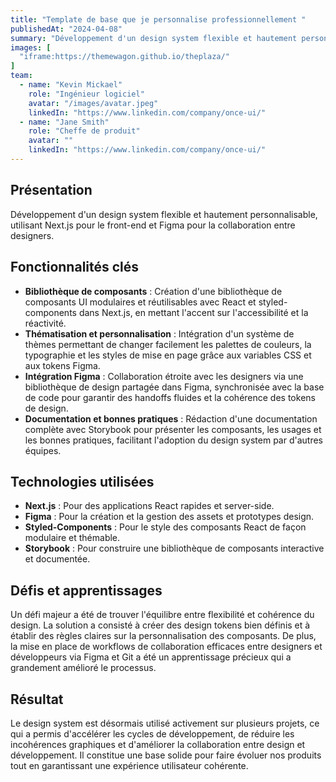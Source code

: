```yaml
---
title: "Template de base que je personnalise professionnellement "
publishedAt: "2024-04-08"
summary: "Développement d'un design system flexible et hautement personnalisable utilisant Next.js pour le front-end et Figma pour la collaboration design."
images: [
  "iframe:https://themewagon.github.io/theplaza/"
]
team:
  - name: "Kevin Mickael"
    role: "Ingénieur logiciel"
    avatar: "/images/avatar.jpeg"
    linkedIn: "https://www.linkedin.com/company/once-ui/"
  - name: "Jane Smith"
    role: "Cheffe de produit"
    avatar: ""
    linkedIn: "https://www.linkedin.com/company/once-ui/"
---
```


## Présentation

Développement d'un design system flexible et hautement personnalisable, utilisant Next.js pour le front-end et Figma pour la collaboration entre designers.

## Fonctionnalités clés

- **Bibliothèque de composants** : Création d'une bibliothèque de composants UI modulaires et réutilisables avec React et styled-components dans Next.js, en mettant l'accent sur l'accessibilité et la réactivité.
- **Thématisation et personnalisation** : Intégration d'un système de thèmes permettant de changer facilement les palettes de couleurs, la typographie et les styles de mise en page grâce aux variables CSS et aux tokens Figma.
- **Intégration Figma** : Collaboration étroite avec les designers via une bibliothèque de design partagée dans Figma, synchronisée avec la base de code pour garantir des handoffs fluides et la cohérence des tokens de design.
- **Documentation et bonnes pratiques** : Rédaction d'une documentation complète avec Storybook pour présenter les composants, les usages et les bonnes pratiques, facilitant l'adoption du design system par d'autres équipes.

## Technologies utilisées

- **Next.js** : Pour des applications React rapides et server-side.
- **Figma** : Pour la création et la gestion des assets et prototypes design.
- **Styled-Components** : Pour le style des composants React de façon modulaire et thémable.
- **Storybook** : Pour construire une bibliothèque de composants interactive et documentée.

## Défis et apprentissages

Un défi majeur a été de trouver l'équilibre entre flexibilité et cohérence du design. La solution a consisté à créer des design tokens bien définis et à établir des règles claires sur la personnalisation des composants. De plus, la mise en place de workflows de collaboration efficaces entre designers et développeurs via Figma et Git a été un apprentissage précieux qui a grandement amélioré le processus.

## Résultat

Le design system est désormais utilisé activement sur plusieurs projets, ce qui a permis d'accélérer les cycles de développement, de réduire les incohérences graphiques et d'améliorer la collaboration entre design et développement. Il constitue une base solide pour faire évoluer nos produits tout en garantissant une expérience utilisateur cohérente.
